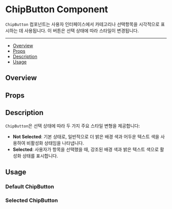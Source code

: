 

<Meta
  title="Components/ChipButton"
  component={stories.ChipButton}
  of={stories}
/>

# ChipButton Component

`ChipButton` 컴포넌트는 사용자 인터페이스에서 카테고리나 선택항목을 시각적으로 표시하는 데 사용됩니다. 이 버튼은 선택 상태에 따라 스타일이 변경됩니다.

---

- [Overview](#overview)
- [Props](#props)
- [Description](#description)
- [Usage](#usage)

## Overview

<Canvas of={stories.ChipNotSelected} meta={stories} />

## Props

<Controls />

## Description

`ChipButton`은 선택 상태에 따라 두 가지 주요 스타일 변형을 제공합니다:

- **Not Selected**: 기본 상태로, 일반적으로 더 밝은 배경 색과 어두운 텍스트 색을 사용하여 비활성화 상태임을 나타냅니다.
- **Selected**: 사용자가 항목을 선택했을 때, 강조된 배경 색과 밝은 텍스트 색으로 활성화 상태를 표시합니다.

## Usage

### Default ChipButton

<Canvas of={stories.ChipNotSelected} meta={stories} />

### Selected ChipButton

<Canvas of={stories.ChipSelected} meta={stories} />
